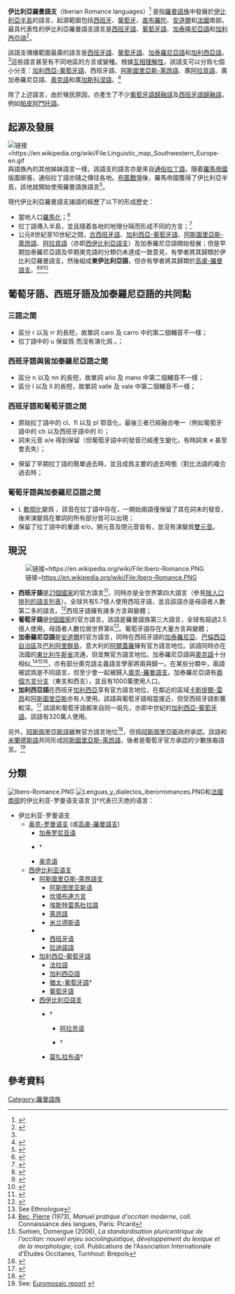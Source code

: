 {{Infobox language family
|name=伊比利亚罗曼语支
|region=起源於[[伊比利亞半島|伊比利亞半島]]和[[法國|法國]]南部，現在擴展至全世界
|familycolor = Indo-European
|fam1=[[印歐語系|印歐語系]]
|fam2    = [[義大利語族|義大利語族]]
|fam3    = [[羅曼語族|羅曼語族]]
|fam4    = [[西羅曼語言|西羅曼語言]]
|child1  = [[奧克-羅曼語支|奧克-羅曼語支]] (东伊比利亚语支)
|child2  = [[西伊比利亞語支|西伊比利亞語支]]
|child3  = 比利牛斯–[[莫扎拉布语|莫扎拉布]]语支
|glotto  = sout3183
|glottoname=Shifted Iberian
|glotto2 = unsh1234
|glottoname2=阿拉贡–莫扎拉布语
}}
'''伊比利亞羅曼語支'''（Iberian Romance languages）<ref>{{cite book |author=David A. Pharies|title=A Brief History of the Spanish Language|url=https://archive.org/details/briefhistoryspan00phar|publisher= University of Chicago Press|year=2007 |page=[https://archive.org/details/briefhistoryspan00phar/page/13 13]|isbn= 978-0-226-66683-9}}</ref> 是指[[羅曼語族|羅曼語族]]中發展於[[伊比利亞半島|伊比利亞半島]]的語言，起源範圍包括[[西班牙|西班牙]]、[[葡萄牙|葡萄牙]]、[[直布羅陀|直布羅陀]]、[[安道爾|安道爾]]和[[法國|法國]]南部。最具代表性的伊比利亞羅曼語支語言是[[西班牙語|西班牙語]]、[[葡萄牙語|葡萄牙語]]、[[加泰隆尼亞語|加泰隆尼亞語]]和[[加利西亞語|加利西亞語]]<ref name="#1">{{Cite web |url=http://www.ethnologue.org/ethno_docs/distribution.asp?by=size |title=Ethnologue: Statistical Summaries |accessdate=2016-01-01 |archive-date=2013-01-12 |archive-url=https://web.archive.org/web/20130112222210/http://www.ethnologue.org/ethno_docs/distribution.asp?by=size |dead-url=no }}</ref>。

該語支傳播範圍最廣的語言是[[西班牙语|西班牙語]]、[[葡萄牙語|葡萄牙語]]、[[加泰罗尼亚语|加泰羅尼亞語]]和[[加利西亞語|加利西亞語]]。<ref name="#1"/>這些語言甚至有不同地區的方言或變種。根據[[相互理解性|互相理解性]]，該語支可以分爲七個小分支：[[加利西亞-葡萄牙語|加利西亞-葡萄牙語]]、西班牙語、[[阿斯圖里亞斯-萊昂語支|阿斯圖里亞斯-萊昂語]]、廣[[阿拉贡语|阿拉貢語]]、廣加泰羅尼亞語、[[奥克语|奧克語]]和廣[[加斯科涅语|加斯科涅語]]。<ref name="Dalby">{{cite book|first=David|last=Dalby|year=2000|chapter=5=Indo-European phylosector|chapter-url=http://www.linguasphere.info/lcontao/tl_files/pdf/master/OL-SITE%201999-2000%20MASTER%20ONE%20Sectors%205-Zones%2050-54.pdf|title=The Linguasphere register of the world's languages and speech communities.|publisher=Observatoire Linguistique, Linguasphere Press|volume=2|location=Oxford|url=http://www.linguasphere.info/?page=chain&id_chain=1017077|access-date=2020-08-24|archive-date=2020-02-07|archive-url=https://web.archive.org/web/20200207003124/http://www.linguasphere.info/jr/index.php?l1=home&l2=welcome|dead-url=no}}</ref>

除了上述語言，由於殖民原因，亦產生了不少[[葡萄牙語歸融語|葡萄牙語歸融語]]及[[西班牙語歸融語|西班牙語歸融語]]，例如[[帕皮阿门托语|帕皮阿門托語]]。

== 起源及發展 ==
[[File:Linguistic_map_Southwestern_Europe-en.gif|链接=https://en.wikipedia.org/wiki/File:Linguistic_map_Southwestern_Europe-en.gif]]
與語族內的其他姊妹語言一樣，該語支的語言亦是來自[[通俗拉丁语|通俗拉丁語]]。隨着[[羅馬帝國|羅馬帝國]]版圖廓張，通俗拉丁語亦隨之傳往各地。[[布匿战争|布匿戰爭]]後，羅馬帝國獲得了伊比利亞半島，該地就開始使用羅曼語族語言<ref>{{cite book|first1=Keith|last1=Brown|first2=Sarah|last2=Ogilvie|title=Concise Encyclopedia of Languages of the World|publisher=Elsevier Science|year=2008|page=1020|isbn=978-0-08-087774-7}}</ref>。

現代伊比利亞羅曼語支諸語的經歷了以下的形成歷史：

* 當地人口[[罗马化|羅馬化]]；<ref>{{cite book|first=Ralph|last=Penny|title=A History of the Spanish Language|url=https://archive.org/details/historyofspanish0000penn|publisher=Cambridge University Press|year=2002|page=[https://archive.org/details/historyofspanish0000penn/page/8 8]|isbn=978-0-521-01184-6|ref=harv}}</ref>
* 拉丁語傳入半島，並且隨着各地的地理分隔而形成不同的方言；<ref>{{harvp|Penny|2002|p=16}}</ref>
* 公元8世紀至10世紀之間，[[古西班牙語|古西班牙語]]、[[加利西亞-葡萄牙語|加利西亞-葡萄牙語]]、[[阿斯圖里亞斯-萊昂語支|阿斯圖里亞斯-萊昂語]]、[[阿拉贡语|阿拉貢語]]（亦即[[西伊比利亞語支|西伊比利亞語支]]）及加泰羅尼亞語開始發展；但是早期加泰羅尼亞語及早期奧克語的分類仍未達成一致意見，有學者將其歸類於伊比利亞羅曼語支，然後組成'''東伊比利亞語'''，但亦有學者將其歸類於[[高盧-羅曼語支|高盧-羅曼語支]]。<ref>{{cite book|first=M. Teresa|last=Turell|title=Multilingualism in Spain: Sociolinguistic and Psycholinguistic Aspects of Linguistic Minority Groups|url=https://archive.org/details/multilingualismi0000unse_b4g5|publisher=Multilingual Matters|year=2001|page=591|isbn=978-1-85359-491-5}}</ref><ref>{{cite book|first1=Fernando|last1=Cabo Aseguinolaza|first2=Anxo|last2=Abuín Gonzalez|first3=César|last3=Domínguez|title=A Comparative History of Literatures in the Iberian Peninsula|publisher=John Benjamins Publishing Company|year=2010|pages=339–40|isbn=978-90-272-3457-5|url=https://books.google.com/books?id=9NB0cialptcC&pg=PA339|access-date=2020-08-24|archive-date=2020-08-03|archive-url=https://web.archive.org/web/20200803061952/https://books.google.com/books?id=9NB0cialptcC&pg=PA339|dead-url=no}}</ref><ref>{{cite book|first=Rafael|last=Lapesa|title=Historia de la lengua española (7th ed.)|publisher=Gredos|year=1968|page=124|isbn=84-249-0072-3|language=es|id={{ISBN|84-249-0073-1}}}}</ref>

== 葡萄牙語、西班牙語及加泰羅尼亞語的共同點 ==

=== 三語之間 ===

* 區分 r 以及 rr 的長短，故單詞 caro 及 carro 中的第二個輔音不一樣；
* 拉丁語中的 u 保留爲 {{IPA|[u]}} 而沒有演化爲 {{IPA|[y]}}。；

=== 西班牙語與皆加泰羅尼亞語之間 ===

* 區分 n 以及 nn 的長短，故單詞 año 及 mano 中第二個輔音不一樣；
* 區分 l 以及 ll 的長短，故單詞 valle 及 vale 中第二個輔音不一樣；

=== 西班牙語和葡萄牙語之間 ===

* 原始拉丁語中的 cl、fl 以及 pl 鄂音化，最後三者已經融合唯一（例如葡萄牙語中的 ch 以及西班牙語中的 ll）；
* 詞末元音 a/e 得到保留（但葡萄牙語中的發音已經產生變化，有時詞末 e 甚至會丟失）；

* 保留了早期拉丁語的簡單過去時，並且成爲主要的過去時態（對比法語的複合過去時；

=== 葡萄牙語與加泰羅尼亞語之間 ===

* L [[軟顎化|軟鄂化]]變爲 {{IPA|[ɫ]}}，該音在拉丁語中存在，一開始兩語僅保留了其在詞末的發音，後來演變爲在單詞的所有部分皆可以出現；
* 保留了拉丁語中的重讀 e/o，開元音及閉元音皆有，並沒有演變爲[[双元音|雙元音]]。

== 現況 ==
[[File:Ibero-Romance.PNG|链接=https://en.wikipedia.org/wiki/File:Ibero-Romance.PNG]]

* '''西班牙語'''是[[西班牙语国家和地区列表|21個國家]]的官方語言<ref>{{cite web|title=Lengua Española o Castellana|url=http://www.proel.org/index.php?pagina=mundo/indoeuro/italico/romance/iberorromance/espanol|language=es|website=Promotora Española de Lingüística|accessdate=2020-09-29|archive-date=2010-11-27|archive-url=https://web.archive.org/web/20101127104051/http://proel.org/index.php?pagina=mundo%2Findoeuro%2Fitalico%2Fromance%2Fiberorromance%2Fespanol|dead-url=no}}</ref>，同時亦是全世界第四大語言（參見[[按人口排列的语言列表|按人口排列的語言列表]]）。全球共有5.7億人使用西班牙語，並且該語亦是母語者人數第二多的語言。<ref>{{Cite web |url=http://www.ethnologue.org/ethno_docs/distribution.asp?by=size#3 |title=Ethnologue: Table 3. Languages with at least 3 million first-language speakers |accessdate=2016-01-01 |archive-date=2013-01-12 |archive-url=https://web.archive.org/web/20130112222210/http://www.ethnologue.org/ethno_docs/distribution.asp?by=size#3 |dead-url=no }}</ref>西班牙語擁有諸多方言與變體；
* '''葡萄牙語'''是[[葡萄牙语国家和地区列表|9個國家]]的官方語言。該語是羅曼語族第三大語言，全球有超過2.5億人使用，母語者人數位居世界第6<ref>See Ethnologue</ref>。葡萄牙語存在大量方言與變體；
* '''加泰羅尼亞語'''是[[安道尔|安道爾]]的官方語言，同時在西班牙語的[[加泰罗尼亚|加泰羅尼亞]]、[[巴倫西亞自治區|巴倫西亞自治區]]及[[巴利阿里群島|巴利阿里群島]]，意大利的[[阿尔盖罗|阿爾蓋羅]]擁有官方語言地位。該語同時亦在法國的[[东比利牛斯省|東比利牛斯省]]流通，但並無官方語言地位。加泰羅尼亞語與[[奥克语|奧克語]]十分相似,<ref>[[Pierre_Bec|Bec, Pierre]] (1973), ''Manuel pratique d'occitan moderne'', coll. Connaissance des langues, Paris: Picard</ref><ref>Sumien, Domergue (2006), ''La standardisation pluricentrique de l'occitan: nouvel enjeu sociolinguistique, développement du lexique et de la morphologie'', coll. Publications de l'Association Internationale d'Études Occitanes, Turnhout: Brepols</ref><ref>{{cite book|first=Carol|last=Myers-Scotton|title=Multiple Voices: An Introduction to Bilingualism|publisher=Wiley-Blackwell|year=2005|page=57|isbn=978-0-631-21937-8}}</ref>，亦有部分奧克語主義語言學家將兩與歸一。在某些分類中，兩語被認爲是不同語言，但至少會一起被歸入[[奥克-罗曼语支|奧克-羅曼語支]]。加泰羅尼亞語有[[加泰羅尼亞語#方言|兩個方言分支]]（東支和西支），並且有1000萬使用人口。
* '''加利西亞語'''在西班牙[[加利西亚|加利西亞]]享有官方語言地位，在鄰近的區域[[卡斯蒂利亚-莱昂|卡斯提爾-雷昂]]和[[阿斯图里亚斯|阿斯圖里亞斯]]亦有人使用。該語與葡萄牙語相當接近，但受西班牙語影響較深。<ref>{{cite book|first=Rebecca|last=Posner|authorlink=Rebecca Posner|title=The Romance Languages|publisher=Cambridge University Press|year=1996|page=57|isbn=978-0-521-28139-3}}</ref> 該語和葡萄牙語都來自同一祖先，亦即中世紀的[[加利西亞-葡萄牙語|加利西亞-葡萄牙語]]。該語有320萬人使用。

另外，[[阿斯图里亚斯语|阿斯圖里亞斯語]]雖無官方語言地位<ref>{{cite news|url=http://www.elcomerciodigital.com/gijon/20090112/local/asturias/miembro-andecha-astur-enfrenta-200901121726.html|title=La jueza a Fernando González: 'No puede usted hablar en la lengua que le dé la gana'|work=El Comercio|date=12 January 2009}}</ref>，但爲[[阿斯图里亚斯|阿斯圖里亞斯]]政府承認。該語和[[米兰德斯语|米蘭德斯語]]共同形成[[阿斯圖里亞斯-萊昂語支|阿斯圖里亞斯-萊昂語]]，後者是葡萄牙官方承認的少數族裔語言。<ref>See: [http://www.uoc.edu/euromosaic/web/document/asturia/an/i1/i1.html Euromosaic report] {{Wayback|url=http://www.uoc.edu/euromosaic/web/document/asturia/an/i1/i1.html |date=20181004201028 }}</ref>

== 分類 ==
[[File:Ibero-Romance.PNG|thumb]]
[[File:Lenguas_y_dialectos_iberorromances.PNG|thumb]]和[[法國南部|法國南部]]的伊比利亚-罗曼语支语言
{{legend|#0000FF|[[葡萄牙語|葡萄牙語]]}}
{{legend|#00BFFF|[[加利西亞語|加利西亞語]]}}
{{legend|#00FFFF|[[法拉語|法拉語]]}}
{{legend|#7FFF00|[[阿斯圖里亞斯-萊昂語支|阿斯圖里亞斯-萊昂語支]]}}
{{legend|#9ACD32|[[埃斯特雷馬杜拉語|埃斯特雷馬杜拉語]]}}
{{legend|#FFD700|[[西班牙语|西班牙语]]}}
{{legend|#FFA500|[[阿拉贡语|阿拉贡语]]}}
{{legend|#FF4500|[[加泰罗尼亚语|加泰罗尼亚语]]}}
{{legend|#9370DB|[[奥克语|奥克语]]}}
]]†代表已灭绝的语言：

*伊比利亚-罗曼语支
**[[奥克-罗曼语支|奥克-罗曼语支]] (或[[高盧-羅曼語支|高盧-羅曼語支]]) 
***[[加泰罗尼亚语|加泰罗尼亚语]]
***{{tsl|en|Judaeo-Catalan|犹太-加泰罗尼亚语}}†
***[[奥克语|奥克语]]
**[[西伊比利亞語支|西伊比利亚语支]]
***[[阿斯圖里亞斯-萊昂語支|阿斯圖里亞斯-萊昂語支]]
****[[阿斯图里亚斯语|阿斯图里亚斯语]]
****[[坎塔布連方言|坎塔布連方言]]
****[[埃斯特雷馬杜拉語|埃斯特雷馬杜拉語]]
****[[萊昂語|萊昂語]]
****[[米兰德斯语|米兰德斯语]]
***{{tsl|en|Castilian languages|卡斯蒂利亚语支}}
****[[西班牙语|西班牙语]]
****[[拉迪諾語|拉迪諾語]]
***[[加利西亞-葡萄牙語|加利西亞-葡萄牙語]]
****[[法拉語|法拉語]]
****[[加利西亞語|加利西亞語]]
****[[猶太-葡萄牙語|猶太-葡萄牙語]]†
****[[葡萄牙語|葡萄牙語]]
*** [[西伊比利亞語支|西伊比利亞語支]]
****{{tsl|en|Navarro-Aragonese|纳瓦拉-阿拉贡语}}†
*****[[阿拉贡语|阿拉贡语]]
*****{{tsl|en|Judaeo-Aragonese|犹太-阿拉贡语}}†
****[[莫扎拉布语|莫扎拉布语]]†



==參考資料==
{{reflist}}
[[Category:羅曼語族|Category:羅曼語族]]